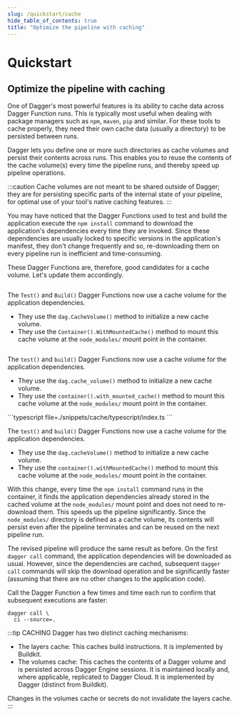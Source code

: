```yaml
---
slug: /quickstart/cache
hide_table_of_contents: true
title: "Optimize the pipeline with caching"
---
```



# Quickstart

## Optimize the pipeline with caching

One of Dagger's most powerful features is its ability to cache data across Dagger Function runs. This is typically most useful when dealing with package managers such as `npm`, `maven`, `pip` and similar. For these tools to cache properly, they need their own cache data (usually a directory) to be persisted between runs.

Dagger lets you define one or more such directories as cache volumes and persist their contents across runs. This enables you to reuse the contents of the cache volume(s) every time the pipeline runs, and thereby speed up pipeline operations.

:::caution
Cache volumes are not meant to be shared outside of Dagger; they are for persisting specific parts of the internal state of your pipeline, for optimal use of your tool's native caching features.
:::

You may have noticed that the Dagger Functions used to test and build the application execute the `npm install` command to download the application's dependencies every time they are invoked. Since these dependencies are usually locked to specific versions in the application's manifest, they don't change frequently and so, re-downloading them on every pipeline run is inefficient and time-consuming.

These Dagger Functions are, therefore, good candidates for a cache volume. Let's update them accordingly.

<Tabs groupId="language">
<TabItem value="Go">

```go file=./snippets/cache/go/main.go
```

The `Test()` and `Build()` Dagger Functions now use a cache volume for the application dependencies.

- They use the `dag.CacheVolume()` method to initialize a new cache volume.
- They use the `Container().WithMountedCache()` method to mount this cache volume at the `node_modules/` mount point in the container.
</TabItem>
<TabItem value="Python">

```python file=./snippets/cache/python/__init__.py
```

The `test()` and `build()` Dagger Functions now use a cache volume for the application dependencies.

- They use the `dag.cache_volume()` method to initialize a new cache volume.
- They use the `container().with_mounted_cache()` method to mount this cache volume at the `node_modules/` mount point in the container.

</TabItem>
<TabItem value="TypeScript">
```typescript file=./snippets/cache/typescript/index.ts
```

The `test()` and `build()` Dagger Functions now use a cache volume for the application dependencies.

- They use the `dag.cacheVolume()` method to initialize a new cache volume.
- They use the `container().withMountedCache()` method to mount this cache volume at the `node_modules/` mount point in the container.
</TabItem>
</Tabs>

With this change, every time the `npm install` command runs in the container, it finds the application dependencies already stored in the cached volume at the `node_modules/` mount point and does not need to re-download them. This speeds up the pipeline significantly. Since the `node_modules/` directory is defined as a cache volume, its contents will persist even after the pipeline terminates and can be reused on the next pipeline run.

The revised pipeline will produce the same result as before. On the first `dagger call` command, the application dependencies will be downloaded as usual. However, since the dependencies are cached, subsequent `dagger call` commands will skip the download operation and be significantly faster (assuming that there are no other changes to the application code).

Call the Dagger Function a few times and time each run to confirm that subsequent executions are faster:

```shell
dagger call \
  ci --source=.
```

:::tip CACHING
Dagger has two distinct caching mechanisms:

- The layers cache: This caches build instructions. It is implemented by Buildkit.
- The volumes cache: This caches the contents of a Dagger volume and is persisted across Dagger Engine sessions. It is maintained locally and, where applicable, replicated to Dagger Cloud. It is implemented by Dagger (distinct from Buildkit).

Changes in the volumes cache or secrets do not invalidate the layers cache.
:::
